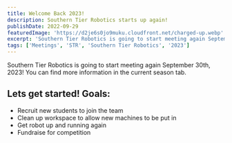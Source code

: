 ```yaml
---
title: Welcome Back 2023!
description: Southern Tier Robotics starts up again!
publishDate: 2022-09-29
featuredImage: 'https://d2je6s0jo9muku.cloudfront.net/charged-up.webp'
excerpt: 'Southern Tier Robotics is going to start meeting again September 30th, 2023!'
tags: ['Meetings', 'STR', 'Southern Tier Robotics', '2023']
---
```


Southern Tier Robotics is going to start meeting again September 30th, 2023! You can find more information in the current season tab.

## Lets get started! Goals:

- Recruit new students to join the team
- Clean up workspace to allow new machines to be put in
- Get robot up and running again
- Fundraise for competition